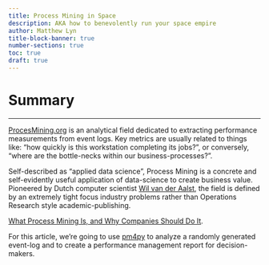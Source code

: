 ```yaml
---
title: Process Mining in Space
description: AKA how to benevolently run your space empire
author: Matthew Lyn
title-block-banner: true
number-sections: true
toc: true
draft: true
---
```


# Summary
___
[ProcesMining.org](http://www.processmining.org/story/production.html) is an analytical field dedicated to extracting performance measurements from event logs. Key metrics are usually related to things like: "how quickly is this workstation completing its jobs?", or conversely, "where are the bottle-necks within our business-processes?".

Self-described as "applied data science", Process Mining is a concrete and self-evidently useful application of data-science to create business value. Pioneered by Dutch computer scientist [Wil van der Aalst](http://www.padsweb.rwth-aachen.de/wvdaalst/), the field is defined by an extremely tight focus industry problems rather than Operations Research style academic-publishing.

[What Process Mining Is, and Why Companies Should Do It](https://hbr.org/2019/04/what-process-mining-is-and-why-companies-should-do-it).

For this article, we're going to use [pm4py](https://pm4py.fit.fraunhofer.de) to analyze a randomly generated event-log and to create a performance management report for decision-makers.